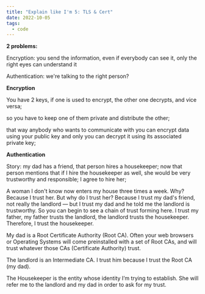 ```yaml
---
title: "Explain like I'm 5: TLS & Cert"
date: 2022-10-05
tags:
  - code
---
```

**2 problems:**

Encryption: you send the information, even if everybody can see it, only the right eyes can understand it

Authentication: we're talking to the right person?

**Encryption**

You have 2 keys, if one is used to encrypt, the other one decrypts, and vice versa;

so you have to keep one of them private and distribute the other;

that way anybody who wants to communicate with you can encrypt data using your public key and only you can decrypt it using its associated private key;

**Authentication**

Story: my dad has a friend, that person hires a housekeeper; now that person mentions that if I hire the housekeeper as well, she would be very trustworthy and responsible; I agree to hire her;

A woman I don't know now enters my house three times a week. Why? Because I trust her. But why do I trust her? Because I trust my dad's friend, not really the landlord — but I trust my dad and he told me the landlord is trustworthy. So you can begin to see a chain of trust forming here. I trust my father, my father trusts the landlord, the landlord trusts the housekeeper. Therefore, I trust the housekeeper.

My dad is a Root Certificate Authority (Root CA). Often your web browsers or Operating Systems will come preinstalled with a set of Root CAs, and will trust whatever those CAs (Certificate Authority) trust.

The landlord is an Intermediate CA. I trust him because I trust the Root CA (my dad).

The Housekeeper is the entity whose identity I’m trying to establish. She will refer me to the landlord and my dad in order to ask for my trust.